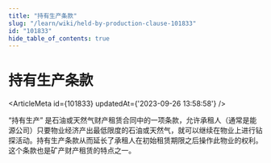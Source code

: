 ```yaml
---
title: "持有生产条款"
slug: "/learn/wiki/held-by-production-clause-101833"
id: "101833"
hide_table_of_contents: true
---
```



# 持有生产条款

<ArticleMeta id={101833} updatedAt={'2023-09-26 13:58:58'} />
<div className='border-solid border-b border-t-0 my-4 border-[var(--ifm-color-gray-300)]' />

“持有生产” 是石油或天然气财产租赁合同中的一项条款，允许承租人（通常是能源公司）只要物业经济产出最低限度的石油或天然气，就可以继续在物业上进行钻探活动。持有生产条款从而延长了承租人在初始租赁期限之后操作此物业的权利。这个条款也是矿产财产租赁的特点之一。
